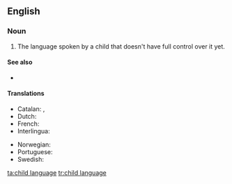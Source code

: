 ==English==

===Noun===
{{en-noun|head=[[child]] [[language]]|-}}

# The language spoken by a child that doesn't have full control over it yet.

====See also====
* {{l|en|baby talk}}

====Translations====
{{trans-top|the language spoken by a child that doesn't have full control over it yet}}
* Catalan: {{t|ca|llenguatge infantil|m}}, {{t|ca|idioma infantil|m}}
* Dutch: {{t+|nl|kindertaal|f}}
* French: {{t+|fr|langage enfantin|m}}
* Interlingua: {{t|ia|linguage infantil}}
{{trans-mid}}
* Norwegian: {{t|no|barnespråk|n}}
* Portuguese: {{t|pt|[[linguagem]] [[infantil]]|f}}
* Swedish: {{t+|sv|barnspråk|n}}
{{trans-bottom}}

[[ta:child language]]
[[tr:child language]]